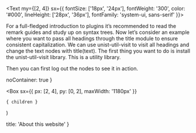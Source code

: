 
<Text my={[2, 4]} sx={{ fontSize: ['18px', '24px'], fontWeight: '300', color: '#000', lineHeight: ['28px', '36px'], fontFamily: 'system-ui, sans-serif' }}>

For a full-fledged introduction to plugins it’s recommended to read the remark guides and study up on syntax trees.
Now let’s consider an example where you want to pass all headings through the title module to ensure consistent capitalization. We can use unist-util-visit to visit all headings and change the text nodes with title(text).
The first thing you want to do is install the unist-util-visit library. This is a utility library.

Then you can first log out the nodes to see it in action.
</Text>

  noContainer: true
}

  <Box
    sx={{ px: [2, 4], py: [0, 2], maxWidth: '1180px' }}
  >
    { children }
  </Box>
)

  title: 'About this website'
}